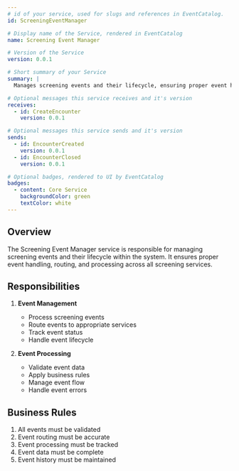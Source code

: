 ```yaml
---
# id of your service, used for slugs and references in EventCatalog.
id: ScreeningEventManager

# Display name of the Service, rendered in EventCatalog
name: Screening Event Manager

# Version of the Service
version: 0.0.1

# Short summary of your Service
summary: |
  Manages screening events and their lifecycle, ensuring proper event handling, routing, and processing across the screening system.

# Optional messages this service receives and it's version
receives:
  - id: CreateEncounter
    version: 0.0.1

# Optional messages this service sends and it's version
sends:
  - id: EncounterCreated
    version: 0.0.1
  - id: EncounterClosed
    version: 0.0.1

# Optional badges, rendered to UI by EventCatalog
badges:
  - content: Core Service
    backgroundColor: green
    textColor: white
---
```


## Overview

The Screening Event Manager service is responsible for managing screening events and their lifecycle within the system. It ensures proper event handling, routing, and processing across all screening services.

## Responsibilities

1. **Event Management**

   - Process screening events
   - Route events to appropriate services
   - Track event status
   - Handle event lifecycle

2. **Event Processing**

   - Validate event data
   - Apply business rules
   - Manage event flow
   - Handle event errors

## Business Rules

1. All events must be validated
2. Event routing must be accurate
3. Event processing must be tracked
4. Event data must be complete
5. Event history must be maintained

<NodeGraph />
